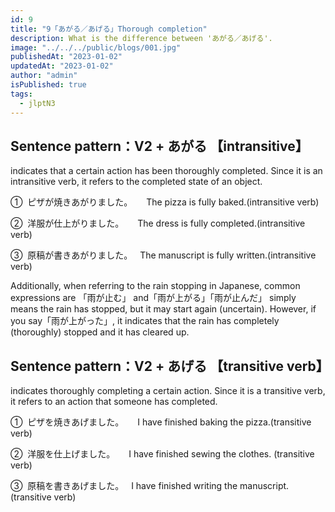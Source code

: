 ```yaml
---
id: 9
title: "9「あがる／あげる」Thorough completion"
description: What is the difference between 'あがる／あげる'.
image: "../../../public/blogs/001.jpg"
publishedAt: "2023-01-02"
updatedAt: "2023-01-02"
author: "admin"
isPublished: true
tags:
  - jlptN3
---
```


## Sentence pattern：V2 + あがる 【intransitive】

indicates that a certain action has been thoroughly completed. Since it is an intransitive verb, it refers to the completed state of an object.

①  ピザが焼きあがりました。
　 The pizza is fully baked.(intransitive verb)

②  洋服が仕上がりました。
　 The dress is fully completed.(intransitive verb)

③  原稿が書きあがりました。
  The manuscript is fully written.(intransitive verb)

Additionally, when referring to the rain stopping in Japanese, common expressions are 「雨が止む」 and「雨が上がる」「雨が止んだ」 simply means the rain has stopped, but it may start again (uncertain). However, if you say「雨が上がった」, it indicates that the rain has completely (thoroughly) stopped and it has cleared up.

## Sentence pattern：V2 + あげる 【transitive verb】

indicates thoroughly completing a certain action. Since it is a transitive verb, it refers to an action that someone has completed.

①  ピザを焼きあげました。
　 I have finished baking the pizza.(transitive verb)

②  洋服を仕上げました。
　 I have finished sewing the clothes. (transitive verb)

③  原稿を書きあげました。
  I have finished writing the manuscript.(transitive verb)
